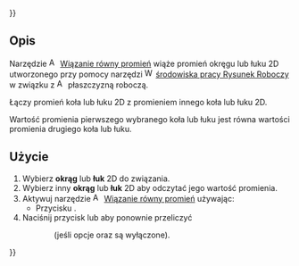 {{UnfinishedDocu{{#translation:}}}}
<languages/>

{{Docnav/pl
|[[Assembly3_ConstraintDiameter/pl|Wiązanie średnicy]]
|[[Assembly3_ConstraintPointsProjectDistance/pl|Wiązanie rzutowanej odległości punktów]]
|[[Assembly3_Workbench/pl|środowisko pracy Assembly3]]
|IconL=Assembly_ConstraintDiameter.svg
|IconR=Assembly_ConstraintPointsProjectDistance.svg
|IconC=Assembly3_workbench_icon.svg
}}

{{GuiCommand/pl
|Name=Assembly3 ConstraintEqualRadius
|Name/pl=Assembly3: Wiązanie równy promień
|Icon=Assembly_ConstraintEqualRadius.svg
|Workbenches=[[Assembly3_Workbench/pl|Assembly3]]
}}

<span id="Description"></span>
==Opis==

Narzędzie [[Image:Assembly_ConstraintEqualRadius.svg|16px]] [[Assembly3_ConstraintEqualRadius/pl|Wiązanie równy promień]] wiąże promień okręgu lub łuku 2D utworzonego przy pomocy narzędzi [[Image:Workbench_Draft.svg|16px]] [[Draft_Workbench/pl|środowiska pracy Rysunek Roboczy]] w związku z [[Image:Assembly_Workplane.svg|16px]] płaszczyzną roboczą.

Łączy promień koła lub łuku 2D z promieniem innego koła lub łuku 2D.

Wartość promienia pierwszego wybranego koła lub łuku jest równa wartości promienia drugiego koła lub łuku.

<span id="Usage"></span>
==Użycie==

# Wybierz '''okrąg''' lub '''łuk''' 2D do związania.
# Wybierz inny '''okrąg''' lub '''łuk''' 2D aby odczytać jego wartość promienia.
# Aktywuj narzędzie [[Image:Assembly_ConstraintEqualRadius.svg|16px]] [[Assembly3_ConstraintEqualRadius/pl|Wiązanie równy promień]] używając:
#* Przycisku {{Button|[[Image:Assembly_ConstraintEqualRadius.svg|16px]] [[Assembly3_ConstraintEqualRadius/pl|Wiązanie równy promień]]}}.
# Naciśnij przycisk {{Button|[[Image:Assembly3_workbench_icon.svg|16px]] [[Assembly3_ResolveConstraints/pl|Rozwiąż wiązania]]}} lub {{Button|[[Image:Assembly_QuickSolve.svg|16px]] [[Assembly3_QuickSolve/pl|Szybko rozwiąż]]}} aby ponownie przeliczyć 
:: (jeśli opcje {{Button|[[Image:Assembly_AutoRecompute.svg|16px]] [[Assembly3_AutoRecompute/pl|Automatyczne ponowne przeliczenie]]}} oraz {{Button|[[Image:Assembly_SmartRecompute.svg|16px]] [[Assembly3_SmartRecompute/pl|Inteligentne ponowne przeliczenie]]}} są wyłączone).


{{Docnav/pl
|[[Assembly3_ConstraintDiameter/pl|Wiązanie średnicy]]
|[[Assembly3_ConstraintPointsProjectDistance/pl|Wiązanie rzutowanej odległości punktów]]
|[[Assembly3_Workbench/pl|środowisko pracy Assembly3]]
|IconL=Assembly_ConstraintDiameter.svg
|IconR=Assembly_ConstraintPointsProjectDistance.svg
|IconC=Assembly3_workbench_icon.svg
}}

{{Userdocnavi{{#translation:}}}}